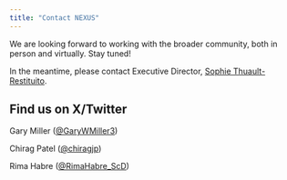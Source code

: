 ```yaml
---
title: "Contact NEXUS"
---
```


We are looking forward to working with the broader community, both in person and virtually. Stay tuned!

In the meantime, please contact Executive Director, [Sophie Thuault-Restituito](mailto:st3090<at>cumc.columbia.edu).

## Find us on X/Twitter

Gary Miller ([\@GaryWMiller3](https://x.com/GaryWMiller3 "Gary's X"))

Chirag Patel ([\@chiragjp](https://x.com/chiragjp "Chirag's X"))

Rima Habre ([\@RimaHabre_ScD](https://x.com/RimaHabre_ScD "Rima's X"))
